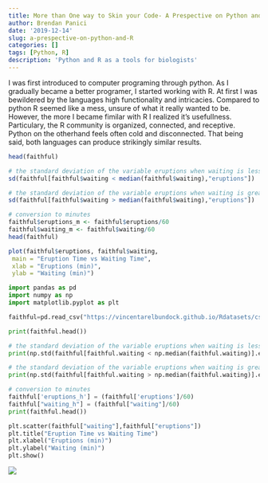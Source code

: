 ```yaml
---
title: More than One way to Skin your Code- A Prespective on Python and R
author: Brendan Panici
date: '2019-12-14'
slug: a-prespective-on-python-and-R
categories: []
tags: [Python, R]
description: 'Python and R as a tools for biologists'
---
```

I was first introduced to computer programing through python. As I gradually became a better programer, I started working with R. At first I was bewildered by the languages high functionality and intricacies. Compared to python R seemed like a mess, unsure of what it really wanted to be. However, the more I became fimilar with R I realized it's usefullness. Particulary, the R community is organized, connected, and receptive. Python on the otherhand feels often cold and disconnected. That being said, both languages can produce strikingly similar results.

```r
head(faithful)

# the standard deviation of the variable eruptions when waiting is less than the median
sd(faithful[faithful$waiting < median(faithful$waiting),"eruptions"])

# the standard deviation of the variable eruptions when waiting is greater than the median
sd(faithful[faithful$waiting > median(faithful$waiting),"eruptions"])

# conversion to minutes
faithful$eruptions_m <- faithful$eruptions/60
faithful$waiting_m <- faithful$waiting/60
head(faithful)

plot(faithful$eruptions, faithful$waiting,
 main = "Eruption Time vs Waiting Time",
 xlab = "Eruptions (min)",
 ylab = "Waiting (min)")
```



```python
import pandas as pd
import numpy as np
import matplotlib.pyplot as plt

faithful=pd.read_csv("https://vincentarelbundock.github.io/Rdatasets/csv/datasets/faithful.csv")

print(faithful.head())

# the standard deviation of the variable eruptions when waiting is less than the median
print(np.std(faithful[faithful.waiting < np.median(faithful.waiting)].eruptions))

# the standard deviation of the variable eruptions when waiting is greater than the median
print(np.std(faithful[faithful.waiting > np.median(faithful.waiting)].eruptions))

# conversion to minutes 
faithful['eruptions_h'] = (faithful['eruptions']/60)
faithful["waiting_h"] = (faithful["waiting"]/60)
print(faithful.head())

plt.scatter(faithful["waiting"],faithful["eruptions"])
plt.title("Eruption Time vs Waiting Time")
plt.xlabel("Eruptions (min)")
plt.ylabel("Waiting (min)")
plt.show()


```


![](/blog/2019-12-14-a-prespective-on-python_files/py.png)



